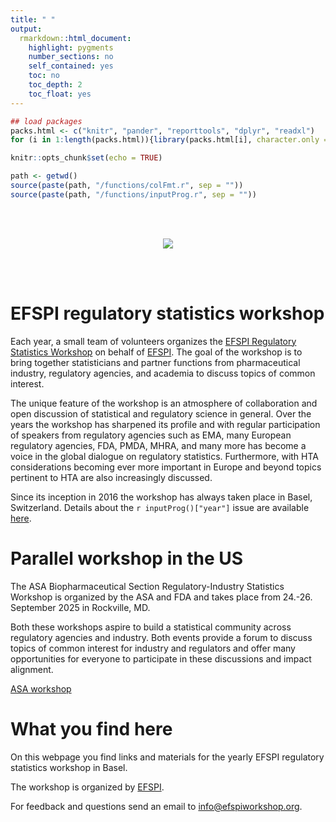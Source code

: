 ```yaml
---
title: " "
output: 
  rmarkdown::html_document:
    highlight: pygments
    number_sections: no
    self_contained: yes
    toc: no
    toc_depth: 2
    toc_float: yes
---
```


```r
## load packages
packs.html <- c("knitr", "pander", "reporttools", "dplyr", "readxl")
for (i in 1:length(packs.html)){library(packs.html[i], character.only = TRUE)}

knitr::opts_chunk$set(echo = TRUE)

path <- getwd()
source(paste(path, "/functions/colFmt.r", sep = ""))
source(paste(path, "/functions/inputProg.r", sep = ""))
```


<br><br>

<center>![](efspi_logo.jpg)</center>

<br><br>

# EFSPI regulatory statistics workshop

Each year, a small team of volunteers organizes the [EFSPI Regulatory Statistics Workshop](http://www.efspiworkshop.org) on behalf of [EFSPI](http://www.efspi.org). The goal of the workshop is to bring together statisticians and partner functions from pharmaceutical industry, regulatory agencies, and academia to discuss topics of common interest.

The unique feature of the workshop is an atmosphere of collaboration and open discussion of statistical and regulatory science in general. Over the years the workshop has sharpened its profile and with regular participation of speakers from regulatory agencies such as EMA, many European regulatory agencies, FDA, PMDA, MHRA, and many more has become a voice in the global dialogue on regulatory statistics. Furthermore, with HTA considerations becoming ever more important in Europe and beyond topics pertinent to HTA are also increasingly discussed.

Since its inception in 2016 the workshop has always taken place in Basel, Switzerland. Details about the `r inputProg()["year"]` issue are available [here](next.html).

# Parallel workshop in the US

The ASA Biopharmaceutical Section Regulatory-Industry Statistics Workshop is organized by the ASA and FDA and takes place from 24.-26. September 2025 in Rockville, MD.

Both these workshops aspire to build a statistical community across regulatory agencies and industry. Both events provide a forum to discuss topics of common interest for industry and regulators and offer many opportunities for everyone to participate in these discussions and impact alignment.

[ASA workshop](https://ww2.amstat.org/meetings/risw/2025/workshopinfo.cfm)

# What you find here

On this webpage you find links and materials for the yearly EFSPI regulatory statistics workshop in Basel. 

The workshop is organized by [EFSPI](http://www.efspi.org).

For feedback and questions send an email to [info@efspiworkshop.org](mailto:info@efspiworkshop.org).




